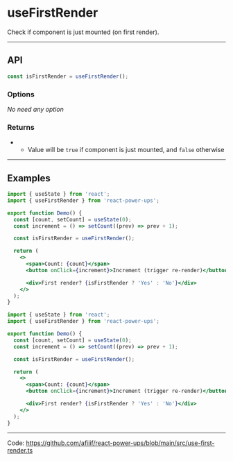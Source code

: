 


# useFirstRender

Check if component is just mounted (on first render).

<hr className="custom-hr" />

## API

```js
const isFirstRender = useFirstRender();
```

### Options

_No need any option_

### Returns

- <Param name="isFirstRender" type="boolean" />

  - Value will be `true` if component is just mounted, and `false` otherwise

<hr className="custom-hr" />

## Examples

<BrowserWindow>
  <Demo />
</BrowserWindow>

<Tabs>
<TabItem value="JS" label="JS">

```jsx
import { useState } from 'react';
import { useFirstRender } from 'react-power-ups';

export function Demo() {
  const [count, setCount] = useState(0);
  const increment = () => setCount((prev) => prev + 1);

  const isFirstRender = useFirstRender();

  return (
    <>
      <span>Count: {count}</span>
      <button onClick={increment}>Increment (trigger re-render)</button>

      <div>First render? {isFirstRender ? 'Yes' : 'No'}</div>
    </>
  );
}
```

</TabItem>
<TabItem value="TS" label="TS" default>

```jsx
import { useState } from 'react';
import { useFirstRender } from 'react-power-ups';

export function Demo() {
  const [count, setCount] = useState(0);
  const increment = () => setCount((prev) => prev + 1);

  const isFirstRender = useFirstRender();

  return (
    <>
      <span>Count: {count}</span>
      <button onClick={increment}>Increment (trigger re-render)</button>

      <div>First render? {isFirstRender ? 'Yes' : 'No'}</div>
    </>
  );
}
```

</TabItem>
</Tabs>

<hr className="custom-hr" />

Code: https://github.com/afiiif/react-power-ups/blob/main/src/use-first-render.ts
